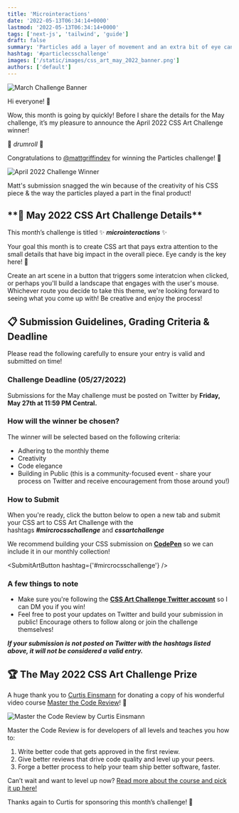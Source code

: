 ```yaml
---
title: 'Microinteractions'
date: '2022-05-13T06:34:14+0000'
lastmod: '2022-05-13T06:34:14+0000'
tags: ['next-js', 'tailwind', 'guide']
draft: false
summary: 'Particles add a layer of movement and an extra bit of eye candy. This month, use particles in your CSS art submission!'
hashtag: '#particlecsschallenge'
images: ['/static/images/css_art_may_2022_banner.png']
authors: ['default']
---
```


![March Challenge Banner](/static/images/css_art_may_2022_banner.png)

Hi everyone! 👋

Wow, this month is going by quickly! Before I share the details for the May challenge, it’s my pleasure to announce the April 2022 CSS Art Challenge winner!

🥁 *drumroll* 🥁

Congratulations to [@mattgriffindev](https://twitter.com/mattgriffindev) for winning the Particles challenge! 🎉

![April 2022 Challenge Winner](https://pbs.twimg.com/media/FR3KP_jWYAALg5z?format=jpg&name=4096x4096)

Matt's submission snagged the win because of the creativity of his CSS piece & the way the particles played a part in the final product!

## \***\*🎨 May 2022 CSS Art Challenge Details\*\***

This month’s challenge is titled ✨ **_microinteractions_** ✨

Your goal this month is to create CSS art that pays extra attention to the small details that have big impact in the overall piece. Eye candy is the key here! 🍬

Create an art scene in a button that triggers some interatcion when clicked, or perhaps you'll build a landscape that engages with the user's mouse.
Whichever route you decide to take this theme, we're looking forward to seeing what you come up with! Be creative and enjoy the process!

## **📋 Submission Guidelines, Grading Criteria & Deadline**

Please read the following carefully to ensure your entry is valid and submitted on time!

### **Challenge Deadline (05/27/2022)**

Submissions for the May challenge must be posted on Twitter by **Friday, May 27th at 11:59 PM Central.**

### **How will the winner be chosen?**

The winner will be selected based on the following criteria:

- Adhering to the monthly theme
- Creativity
- Code elegance
- Building in Public (this is a community-focused event - share your process on Twitter and receive encouragement from those around you!)

### **How to Submit**

When you're ready, click the button below to open a new tab and submit your CSS art to CSS Art Challenge with the hashtags **_#mircrocsschallenge_** and **_cssartchallenge_**

We recommend building your CSS submission on **[CodePen](https://codepen.io/)** so we can include it in our monthly collection!

<SubmitArtButton hashtag={'#mircrocsschallenge'} />

### **A few things to note**

- Make sure you're following the **[CSS Art Challenge Twitter account](https://twitter.com/css_art)** so I can DM you if you win!
- Feel free to post your updates on Twitter and build your submission in public! Encourage others to follow along or join the challenge themselves!

**_If your submission is not posted on Twitter with the hashtags listed above, it will not be considered a valid entry._**

## **🏆 The May 2022 CSS Art Challenge Prize**

A huge thank you to [Curtis Einsmann](https://twitter.com/curtiseinsmann) for donating a copy of his wonderful video course [Master the Code Review](https://curtiseinsmann.gumroad.com/l/code-review-course)! 🤩

![Master the Code Review by Curtis Einsmann](https://public-files.gumroad.com/variants/qt9p4hy2jkjs2l2divoiqebo7uim/74c434c6d0c230c4fc55418b2b96478ab1b40ef4885e8df543f0df43e3440e38)

Master the Code Review is for developers of all levels and teaches you how to:

1. Write better code that gets approved in the first review.
2. Give better reviews that drive code quality and level up your peers.
3. Forge a better process to help your team ship better software, faster.

Can’t wait and want to level up now? [Read more about the course and pick it up here!](https://curtiseinsmann.gumroad.com/l/code-review-course)

Thanks again to Curtis for sponsoring this month’s challenge! 👏
